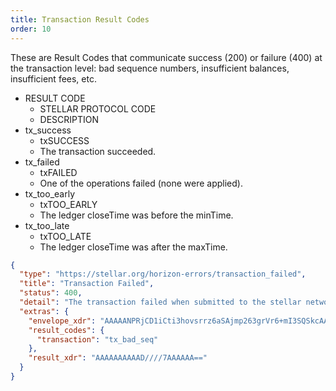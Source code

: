 ```yaml
---
title: Transaction Result Codes
order: 10
---
```



These are Result Codes that communicate success (200) or failure (400) at the transaction level: bad sequence numbers, insufficient balances, insufficient fees, etc.

<NestedTable>

- RESULT CODE
  - STELLAR PROTOCOL CODE
  - DESCRIPTION
- tx_success
  - txSUCCESS
  - The transaction succeeded.
- tx_failed
  - txFAILED
  - One of the operations failed (none were applied).
- tx_too_early
  - txTOO_EARLY
  - The ledger closeTime was before the minTime.
- tx_too_late
  - txTOO_LATE
  - The ledger closeTime was after the maxTime.

</NestedTable>

<MethodTable title="Example Response for a 'tx_bad_seq' Result Code">

```json
{
  "type": "https://stellar.org/horizon-errors/transaction_failed",
  "title": "Transaction Failed",
  "status": 400,
  "detail": "The transaction failed when submitted to the stellar network. The `extras.result_codes` field on this response contains further details.  Descriptions of each code can be found at: https://www.stellar.org/developers/learn/concepts/list-of-operations.html",
  "extras": {
    "envelope_xdr": "AAAAANPRjCD1iCti3hovsrrz6aSAjmp263grVr6+mI3SQSkcAAAAZAAPRLgAAAAAAAAAAAAAAAAAAAABAAAAAAAAAAEAAAAArki/TnIipBc7Y+Hd87mnZdtBxzm7vu6iXpwcRz6zGskAAAAAAAAAAAAHoSAAAAAAAAAAAdJBKRwAAABANWeKuRYFmBm1lrMQqMvhbSouwL270SnxcTtv1XI4Y+uVe4yw4Jq7/43EoxwLbRh/pC3V4WfOZRzDqwsTyEztAA==",
    "result_codes": {
      "transaction": "tx_bad_seq"
    },
    "result_xdr": "AAAAAAAAAAD////7AAAAAA=="
  }
}
```

</MethodTable>
